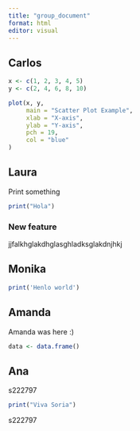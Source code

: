 ```yaml
---
title: "group_document"
format: html
editor: visual
---
```


## Carlos

```r
x <- c(1, 2, 3, 4, 5)
y <- c(2, 4, 6, 8, 10)

plot(x, y, 
     main = "Scatter Plot Example",
     xlab = "X-axis",
     ylab = "Y-axis",
     pch = 19,       
     col = "blue"
)

```

## Laura

Print something

```r
print("Hola")
```

### New feature
jjfalkhglakdhglasghladksglakdnjhkj

## Monika

```r
print('Henlo world')
```

## Amanda

Amanda was here :)

```r
data <- data.frame()

```

## Ana
 s222797

```r
print("Viva Soria")
```
s222797

